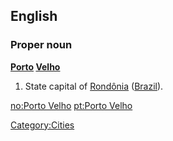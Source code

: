 ==English==

===Proper noun===
'''[[Porto]] [[Velho]]'''

#State capital of [[Rondônia]] ([[Brazil]]).
[[Category:Cities]]

[[no:Porto Velho]]
[[pt:Porto Velho]]